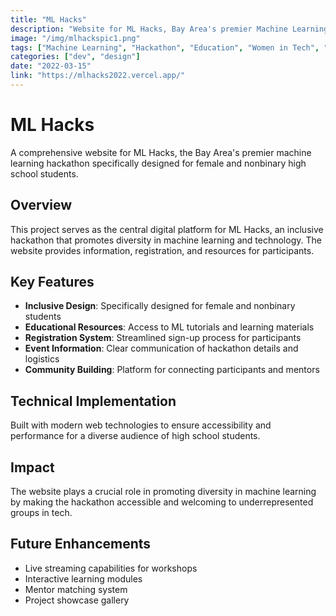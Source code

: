 ```yaml
---
title: "ML Hacks"
description: "Website for ML Hacks, Bay Area's premier Machine Learning focused hackathon for female and nonbinary high school students."
image: "/img/mlhackspic1.png"
tags: ["Machine Learning", "Hackathon", "Education", "Women in Tech", "Web Development", "Event Website"]
categories: ["dev", "design"]
date: "2022-03-15"
link: "https://mlhacks2022.vercel.app/"
---
```


# ML Hacks

A comprehensive website for ML Hacks, the Bay Area's premier machine learning hackathon specifically designed for female and nonbinary high school students.

## Overview

This project serves as the central digital platform for ML Hacks, an inclusive hackathon that promotes diversity in machine learning and technology. The website provides information, registration, and resources for participants.

## Key Features

- **Inclusive Design**: Specifically designed for female and nonbinary students
- **Educational Resources**: Access to ML tutorials and learning materials
- **Registration System**: Streamlined sign-up process for participants
- **Event Information**: Clear communication of hackathon details and logistics
- **Community Building**: Platform for connecting participants and mentors

## Technical Implementation

Built with modern web technologies to ensure accessibility and performance for a diverse audience of high school students.

## Impact

The website plays a crucial role in promoting diversity in machine learning by making the hackathon accessible and welcoming to underrepresented groups in tech.

## Future Enhancements

- Live streaming capabilities for workshops
- Interactive learning modules
- Mentor matching system
- Project showcase gallery 
